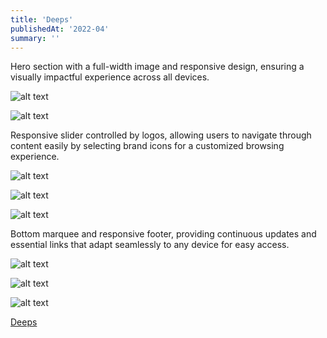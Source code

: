 ```yaml
---
title: 'Deeps'
publishedAt: '2022-04'
summary: ''
---
```


Hero section with a full-width image and responsive design, ensuring a visually impactful experience across all devices.

![alt text](/images/deeps/Deeps-1.jpeg)

![alt text](/images/deeps/Deeps-3.jpeg)

Responsive slider controlled by logos, allowing users to navigate through content easily by selecting brand icons for a customized browsing experience.

![alt text](/images/deeps/Deeps-2.jpeg)

![alt text](/images/deeps/Deeps-5.jpeg)

![alt text](/images/deeps/Deeps-4.jpeg)

Bottom marquee and responsive footer, providing continuous updates and essential links that adapt seamlessly to any device for easy access.

![alt text](/images/deeps/Deeps-8.jpeg)

![alt text](/images/deeps/Deeps-9.jpeg)

![alt text](/images/deeps/Deeps-6.jpeg)

[Deeps](https://getdeeps.com/)